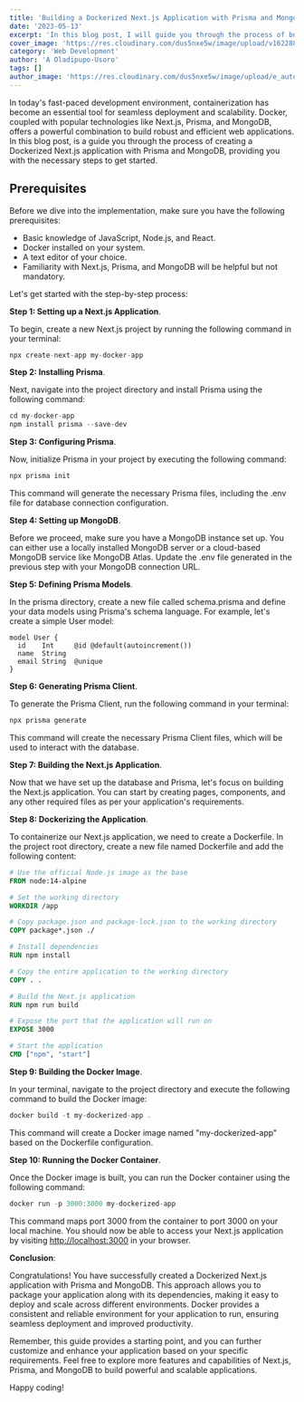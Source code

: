 ```yaml
---
title: 'Building a Dockerized Next.js Application with Prisma and MongoDB'
date: '2023-05-13'
excerpt: 'In this blog post, I will guide you through the process of building a Dockerized Next.js application with Prisma and MongoDB.'
cover_image: 'https://res.cloudinary.com/dus5nxe5w/image/upload/v1622887120/shiftKeyOnTypewriter_rh1kuy.webp'
category: 'Web Development'
author: 'A Oladipupo-Usoro'
tags: []
author_image: 'https://res.cloudinary.com/dus5nxe5w/image/upload/e_auto_color,q_80,r_30/v1684008562/Screenshot_2023-05-13_at_21.06.25_aerrka.webp'
---
```


In today's fast-paced development environment, containerization has become an essential tool for seamless deployment and scalability. Docker, coupled with popular technologies like Next.js, Prisma, and MongoDB, offers a powerful combination to build robust and efficient web applications. In this blog post, is a guide you through the process of creating a Dockerized Next.js application with Prisma and MongoDB, providing you with the necessary steps to get started.

## Prerequisites

Before we dive into the implementation, make sure you have the following prerequisites:

- Basic knowledge of JavaScript, Node.js, and React.
- Docker installed on your system.
- A text editor of your choice.
- Familiarity with Next.js, Prisma, and MongoDB will be helpful but not mandatory.

Let's get started with the step-by-step process:

**Step 1: Setting up a Next.js Application**.

To begin, create a new Next.js project by running the following command in your terminal:

```javascript
npx create-next-app my-docker-app
```

**Step 2: Installing Prisma**.

Next, navigate into the project directory and install Prisma using the following command:

```javascript
cd my-docker-app
npm install prisma --save-dev
```

**Step 3: Configuring Prisma**.

Now, initialize Prisma in your project by executing the following command:

```javascript
npx prisma init
```

This command will generate the necessary Prisma files, including the .env file for database connection configuration.

**Step 4: Setting up MongoDB**.

Before we proceed, make sure you have a MongoDB instance set up. You can either use a locally installed MongoDB server or a cloud-based MongoDB service like MongoDB Atlas. Update the .env file generated in the previous step with your MongoDB connection URL.

**Step 5: Defining Prisma Models**.

In the prisma directory, create a new file called schema.prisma and define your data models using Prisma's schema language. For example, let's create a simple User model:

```prisma
model User {
  id    Int     @id @default(autoincrement())
  name  String
  email String  @unique
}
```

**Step 6: Generating Prisma Client**.

To generate the Prisma Client, run the following command in your terminal:

```javascript
npx prisma generate
```

This command will create the necessary Prisma Client files, which will be used to interact with the database.

**Step 7: Building the Next.js Application**.

Now that we have set up the database and Prisma, let's focus on building the Next.js application. You can start by creating pages, components, and any other required files as per your application's requirements.

**Step 8: Dockerizing the Application**.

To containerize our Next.js application, we need to create a Dockerfile. In the project root directory, create a new file named Dockerfile and add the following content:

```dockerfile
# Use the official Node.js image as the base
FROM node:14-alpine

# Set the working directory
WORKDIR /app

# Copy package.json and package-lock.json to the working directory
COPY package*.json ./

# Install dependencies
RUN npm install

# Copy the entire application to the working directory
COPY . .

# Build the Next.js application
RUN npm run build

# Expose the port that the application will run on
EXPOSE 3000

# Start the application
CMD ["npm", "start"]
```

**Step 9: Building the Docker Image**.

In your terminal, navigate to the project directory and execute the following command to build the Docker image:

```javascript
docker build -t my-dockerized-app .
```

This command will create a Docker image named "my-dockerized-app" based on the Dockerfile configuration.

**Step 10: Running the Docker Container**.

Once the Docker image is built, you can run the Docker container using the following command:

```javascript
docker run -p 3000:3000 my-dockerized-app
```

This command maps port 3000 from the container to port 3000 on your local machine. You should now be able to access your Next.js application by visiting <http://localhost:3000> in your browser.

**Conclusion**:

Congratulations! You have successfully created a Dockerized Next.js application with Prisma and MongoDB. This approach allows you to package your application along with its dependencies, making it easy to deploy and scale across different environments. Docker provides a consistent and reliable environment for your application to run, ensuring seamless deployment and improved productivity.

Remember, this guide provides a starting point, and you can further customize and enhance your application based on your specific requirements. Feel free to explore more features and capabilities of Next.js, Prisma, and MongoDB to build powerful and scalable applications.

Happy coding!
